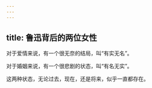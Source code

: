 ```yaml
---
---
---
```

title: 鲁迅背后的两位女性
---




对于爱情来说，有一个很无奈的结局，叫“有实无名”。

对于婚姻来说，有一个很悲剧的状态，叫“有名无实”。

这两种状态，无论过去，现在，还是将来，似乎一直都存在。